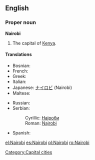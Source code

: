 {{wikipedia}}
==English==

===Proper noun===
'''Nairobi'''
# The capital of [[Kenya]].

====Translations====
{{trans-top|capital of Kenya}}
* Bosnian: {{t-|bs|Najrobi|m}}
* French: {{t-|fr|Nairobi}}
* Greek: {{t+|el|Ναϊρόμπι}}
* Italian: {{t-|it|Nairobi|f}}
* Japanese: [[ナイロビ]] (Nairobi)
* Maltese: {{t-|mt|Najrobi|xs=Maltese}}
{{trans-mid}}
* Russian: {{t+|ru|Найроби|tr=Najróbi}}
* Serbian:
*: Cyrillic: [[Најроби#Serbian|Најроби]] {{m}}
*: Roman: [[Najrobi#Serbian|Najrobi]] {{m}}
* Spanish: {{t+|es|Nairobi|m}}
{{trans-bottom}}

[[Category:Capital cities]]

[[el:Nairobi]]
[[es:Nairobi]]
[[pl:Nairobi]]
[[ro:Nairobi]]